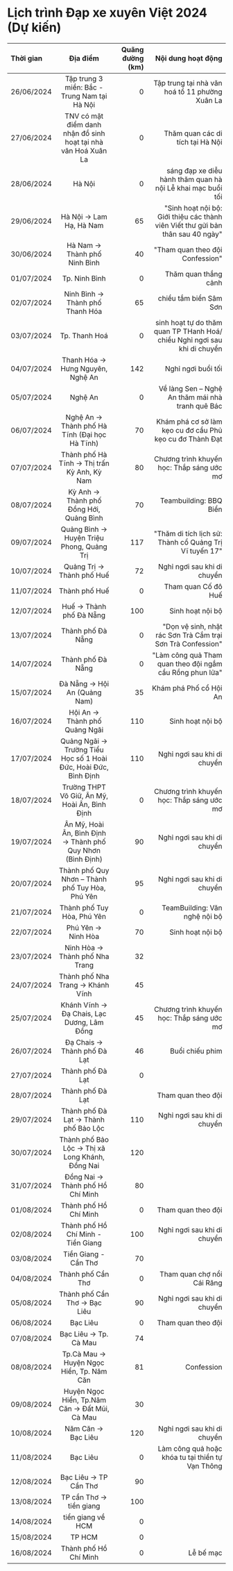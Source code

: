 # Lịch trình Đạp xe xuyên Việt 2024 (Dự kiến)

| Thời gian  |                            Địa điểm                             | Quãng đường (km) |                                                              Nội dung hoạt động |
| :--------- | :-------------------------------------------------------------: | ---------------: | ------------------------------------------------------------------------------: |
| 26/06/2024 |          Tập trung 3 miền: Bắc - Trung Nam tại Hà Nội           |                0 |                                  Tập trung tại nhà văn hoá tổ 11 phường Xuân La |
| 27/06/2024 | TNV có mặt điểm danh nhận đồ sinh hoạt tại nhà văn Hoá Xuân La  |                0 |                                                Thăm quan các di tích tại Hà Nội |
| 28/06/2024 |                             Hà Nội                              |                0 |                     sáng đạp xe diễu hành thăm quan hà nội Lễ khai mạc buổi tối |
| 29/06/2024 |                     Hà Nội → Lam Hạ, Hà Nam                     |               65 | "Sinh hoạt nội bộ: Giới thiệu các thành viên Viết thư gửi bản thân sau 40 ngày" |
| 30/06/2024 |                  Hà Nam → Thành phố Ninh Bình                   |               40 |                                                 "Tham quan theo đội Confession" |
| 01/07/2024 |                          Tp. Ninh Bình                          |                0 |                                                            Thăm quan thắng cảnh |
| 02/07/2024 |                 Ninh Bình → Thành phố Thanh Hóa                 |               65 |                                                          chiều tắm biển Sâm Sơn |
| 03/07/2024 |                          Tp. Thanh Hoá                          |                0 |       sinh hoạt tự do thăm quan TP THanh Hoá/ chiều Nghỉ ngơi sau khi di chuyển |
| 04/07/2024 |                Thanh Hóa → Hưng Nguyên, Nghệ An                 |              142 |                                                              Nghỉ ngơi buổi tối |
| 05/07/2024 |                             Nghệ An                             |                0 |                                Về làng Sen – Nghệ An thăm mái nhà tranh quê Bác |
| 06/07/2024 |          Nghệ An → Thành phố Hà Tĩnh (Đại học Hà Tĩnh)          |               70 |                        Khám phá cơ sở làm kẹo cu đơ cầu Phủ kẹo cu đơ Thành Đạt |
| 07/07/2024 |           Thành phố Hà Tĩnh → Thị trấn Kỳ Anh, Kỳ Nam           |               80 |                                       Chương trình khuyến học: Thắp sáng ước mơ |
| 08/07/2024 |             Kỳ Anh → Thành phố Đồng Hới, Quảng Bình             |               70 |                                                          Teambuilding: BBQ Biển |
| 09/07/2024 |            Quảng Bình → Huyện Triệu Phong, Quảng Trị            |              117 |                          "Thăm di tích lịch sử: Thành cổ Quảng Trị Vĩ tuyến 17" |
| 10/07/2024 |                    Quảng Trị → Thành phố Huế                    |               72 |                                                     Nghỉ ngơi sau khi di chuyển |
| 11/07/2024 |                          Thành phố Huế                          |                0 |                                                             Tham quan Cố đô Huế |
| 12/07/2024 |                     Huế → Thành phố Đà Nẵng                     |              100 |                                                                Sinh hoạt nội bộ |
| 13/07/2024 |                        Thành phố Đà Nẵng                        |                0 |                     "Dọn vệ sinh, nhặt rác Sơn Trà Cắm trại Sơn Trà Confession" |
| 14/07/2024 |                        Thành phố Đà Nẵng                        |                0 |                        "Làm công quả Tham quan theo đội ngắm cầu Rồng phun lửa" |
| 15/07/2024 |                  Đà Nẵng → Hội An (Quảng Nam)                   |               35 |                                                          Khám phá Phố cổ Hội An |
| 16/07/2024 |                  Hội An → Thành phố Quảng Ngãi                  |              110 |                                                                Sinh hoạt nội bộ |
| 17/07/2024 | Quảng Ngãi → Trường Tiểu Học số 1 Hoài Đức, Hoài Đức, Bình Định |              110 |                                                     Nghỉ ngơi sau khi di chuyển |
| 18/07/2024 |          Trường THPT Võ Giữ, Ân Mỹ, Hoài Ân, Bình Định          |                0 |                                       Chương trình khuyến học: Thắp sáng ước mơ |
| 19/07/2024 |   Ân Mỹ, Hoài Ân, Bình Định → Thành phố Quy Nhơn (Bình Định)    |               90 |                                                     Nghỉ ngơi sau khi di chuyển |
| 20/07/2024 |         Thành phố Quy Nhơn – Thành phố Tuy Hòa, Phú Yên         |               95 |                                                     Nghỉ ngơi sau khi di chuyển |
| 21/07/2024 |                   Thành phố Tuy Hòa, Phú Yên                    |                0 |                                                   TeamBuilding: Văn nghệ nội bộ |
| 22/07/2024 |                       Phú Yên → Ninh Hòa                        |               70 |                                                                Sinh hoạt nội bộ |
| 23/07/2024 |                 Ninh Hòa → Thành phố Nha Trang                  |               32 |
| 24/07/2024 |                Thành phố Nha Trang → Khánh Vĩnh                 |               45 |
| 25/07/2024 |           Khánh Vĩnh → Đạ Chais, Lạc Dương, Lâm Đồng            |               45 |                                       Chương trình khuyến học: Thắp sáng ước mơ |
| 26/07/2024 |                   Đạ Chais → Thành phố Đà Lạt                   |               46 |                                                                 Buổi chiếu phim |
| 27/07/2024 |                        Thành phố Đà Lạt                         |                0 |
| 28/07/2024 |                        Thành phố Đà Lạt                         |                  |                                                              Tham quan theo đội |
| 29/07/2024 |              Thành phố Đà Lạt → Thành phố Bảo Lộc               |              110 |                                                     Nghỉ ngơi sau khi di chuyển |
| 30/07/2024 |         Thành phố Bảo Lộc → Thị xã Long Khánh, Đồng Nai         |              120 |
| 31/07/2024 |                Đồng Nai → Thành phố Hồ Chí Minh                 |               80 |
| 01/08/2024 |                      Thành phố Hồ Chí Minh                      |                0 |                                                              Tham quan theo đội |
| 02/08/2024 |               Thành phố Hồ Chí Minh - Tiền Giang                |              100 |                                                     Nghỉ ngơi sau khi di chuyển |
| 03/08/2024 |                      Tiền Giang - Cần Thơ                       |               70 |
| 04/08/2024 |                        Thành phố Cần Thơ                        |                0 |                                                      Tham quan chợ nổi Cái Răng |
| 05/08/2024 |                  Thành phố Cần Thơ → Bạc Liêu                   |               90 |                                                     Nghỉ ngơi sau khi di chuyển |
| 06/08/2024 |                            Bạc Liêu                             |                0 |                                                              Tham quan theo đội |
| 07/08/2024 |                      Bạc Liêu → Tp. Cà Mau                      |               74 |
| 08/08/2024 |            Tp.Cà Mau → Huyện Ngọc Hiển, Tp. Năm Căn             |               81 |                                                                      Confession |
| 09/08/2024 |          Huyện Ngọc Hiển, Tp.Năm Căn → Đất Mũi, Cà Mau          |               30 |
| 10/08/2024 |                       Năm Căn → Bạc Liêu                        |              120 |                                                     Nghỉ ngơi sau khi di chuyển |
| 11/08/2024 |                            Bạc Liêu                             |                0 |                                Làm công quả hoặc khóa tu tại thiền tự Vạn Thông |
| 12/08/2024 |                      Bạc Liêu → TP Cần Thơ                      |               90 |
| 13/08/2024 |                     TP cần Thơ → tiền giang                     |              100 |
| 14/08/2024 |                        tiển giang về HCM                        |                0 |
| 15/08/2024 |                             TP HCM                              |                0 |
| 16/08/2024 |                      Thành phố Hồ Chí Minh                      |                0 |                                                                       Lễ bế mạc |
